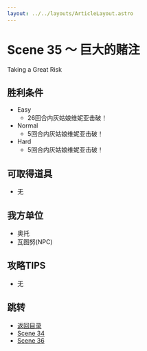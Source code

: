 ```yaml
---
layout: ../../layouts/ArticleLayout.astro
---
```

# Scene 35 ～ 巨大的赌注  

Taking a Great Risk

## 胜利条件 

- Easy
  - 26回合内灰姑娘维妮亚击破！
- Normal
  - 5回合内灰姑娘维妮亚击破！
- Hard
  - 5回合内灰姑娘维妮亚击破！

## 可取得道具 

- 无

## 我方单位 

- 奥托
- 瓦图努(NPC)

## 攻略TIPS 

- 无

## 跳转

- [返回目录](../mellia)
- [Scene 34](./2-34)
- [Scene 36](./2-36)
